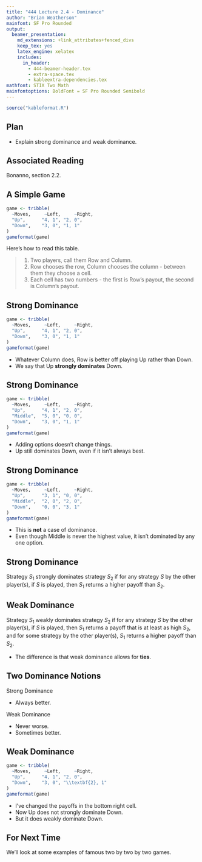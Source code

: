 ```yaml
---
title: "444 Lecture 2.4 - Dominance"
author: "Brian Weatherson"
mainfont: SF Pro Rounded
output:
  beamer_presentation:
    md_extensions: +link_attributes+fenced_divs
    keep_tex: yes
    latex_engine: xelatex
    includes:
      in_header: 
        - 444-beamer-header.tex
        - extra-space.tex
        - kableextra-dependencies.tex
mathfont: STIX Two Math
mainfontoptions: BoldFont = SF Pro Rounded Semibold
---
```


```r
source("kableformat.R")
```

## Plan

- Explain strong dominance and weak dominance.

## Associated Reading

Bonanno, section 2.2.

## A Simple Game

```r
game <- tribble(
  ~Moves,     ~Left,     ~Right,
  "Up",      "4, 1", "2, 0",
  "Down",    "3, 0", "1, 1"
)
gameformat(game)
```

Here's how to read this table.

> 1. Two players, call them Row and Column.
> 2. Row chooses the row, Column chooses the column - between them they choose a cell.
> 3. Each cell has two numbers - the first is Row's payout, the second is Column's payout.

## Strong Dominance

```r
game <- tribble(
  ~Moves,     ~Left,     ~Right,
  "Up",      "4, 1", "2, 0",
  "Down",    "3, 0", "1, 1"
)
gameformat(game)
```

- Whatever Column does, Row is better off playing Up rather than Down.
- We say that Up **strongly dominates** Down.

## Strong Dominance

```r
game <- tribble(
  ~Moves,     ~Left,     ~Right,
  "Up",      "4, 1", "2, 0",
  "Middle",  "5, 0", "0, 0",
  "Down",    "3, 0", "1, 1"
)
gameformat(game)
```

- Adding options doesn't change things.
- Up still dominates Down, even if it isn't always best.

## Strong Dominance

```r
game <- tribble(
  ~Moves,     ~Left,     ~Right,
  "Up",      "3, 1", "0, 0",
  "Middle",  "2, 0", "2, 0",
  "Down",    "0, 0", "3, 1"
)
gameformat(game)
```

- This is **not** a case of dominance.
- Even though Middle is never the highest value, it isn't dominated by any one option.

## Strong Dominance

Strategy $S_1$ strongly dominates strategy $S_2$ if for any strategy $S$ by the other player(s), if $S$ is played, then $S_1$ returns a higher payoff than $S_2$.

## Weak Dominance

Strategy $S_1$ weakly dominates strategy $S_2$ if for any strategy $S$ by the other player(s), if $S$ is played, then $S_1$ returns a payoff that is at least as high $S_2$, and for some strategy by the other player(s), $S_1$ returns a higher payoff than $S_2$.

- The difference is that weak dominance allows for **ties**.

## Two Dominance Notions

Strong Dominance

- Always better.

Weak Dominance

- Never worse.
- Sometimes better.

## Weak Dominance

```r
game <- tribble(
  ~Moves,     ~Left,     ~Right,
  "Up",      "4, 1", "2, 0",
  "Down",    "3, 0", "\\textbf{2}, 1"
)
gameformat(game)
```

- I've changed the payoffs in the bottom right cell.
- Now Up does not strongly dominate Down.
- But it does weakly dominate Down.

## For Next Time

We'll look at some examples of famous two by two by two games.